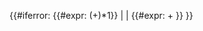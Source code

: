 {{#iferror: {{#expr: ({{Infobox Finnish municipality/sea area|{{{1}}} }}+{{Infobox Finnish municipality/inland waters area|{{{1}}} }})*1}} | {{{2|自動運算發生錯誤}}} | {{#expr: {{Infobox Finnish municipality/sea area|{{{1}}} }}+{{Infobox Finnish municipality/inland waters area|{{{1}}} }} }} }}<noinclude>[[Category:芬蘭城市信息框模板|{{PAGENAME}}]]</noinclude>